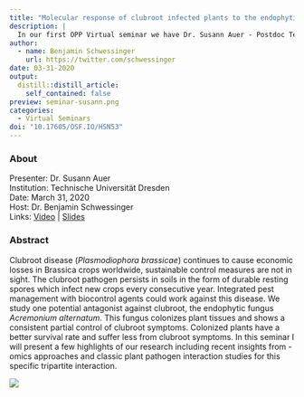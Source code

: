 ```yaml
---
title: "Molecular response of clubroot infected plants to the endophytic fungus Acremonium alternatum"
description: |
  In our first OPP Virtual seminar we have Dr. Susann Auer - Postdoc Technische Universität Dresden, speaking about the clubroot, a disease that continues to cause economic losses in Brassica crops worldwide, sustainable control measures are not in sight. The clubroot pathogen persists in soils in the form of durable resting spores which infect new crops every consecutive year. 
author:
  - name: Benjamin Schwessinger
    url: https://twitter.com/schwessinger
date: 03-31-2020
output:
  distill::distill_article:
    self_contained: false
preview: seminar-susann.png
categories:
  - Virtual Seminars
doi: "10.17605/OSF.IO/HSN53"
---
```


### About

Presenter: Dr. Susann Auer \
Institution: Technische Universität Dresden\
Date: March 31, 2020 \
Host: Dr. Benjamin Schwessinger \
Links: [Video](https://youtu.be/vcNz5qatqaE) \| [Slides](https://doi.org/10.17605/OSF.IO/HSN53)

### Abstract

Clubroot disease (*Plasmodiophora brassicae*) continues to cause economic losses in Brassica crops worldwide, sustainable control measures are not in sight.
The clubroot pathogen persists in soils in the form of durable resting spores which infect new crops every consecutive year.
Integrated pest management with biocontrol agents could work against this disease.
We study one potential antagonist against clubroot, the endophytic fungus *Acremonium alternatum*.
This fungus colonizes plant tissues and shows a consistent partial control of clubroot symptoms. Colonized plants have a better survival rate and suffer less from clubroot symptoms.
In this seminar I will present a few highlights of our research including recent insights from -omics approaches and classic plant pathogen interaction studies for this specific tripartite interaction.

![](seminar-susann.png)
